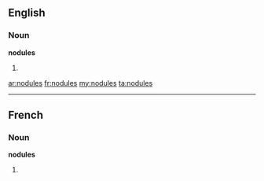 ==English==
===Noun===
'''nodules'''
# {{plural of|[[nodule]]}}

[[ar:nodules]]
[[fr:nodules]]
[[my:nodules]]
[[ta:nodules]]

----
==French==

===Noun===
'''nodules''' {{m}}

# {{plural of|[[nodule]]|lang=fr}}
{{rfc-auto}}